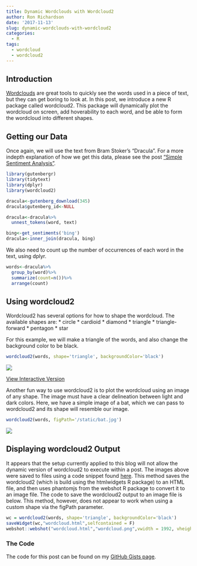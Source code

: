 ```yaml
---
title: Dynamic Wordclouds with Wordcloud2
author: Ron Richardson
date: '2017-11-13'
slug: dynamic-wordclouds-with-wordcloud2
categories:
  - R
tags:
  - wordcloud
  - wordcloud2
---
```


## Introduction

[Wordclouds](/post/creating-a-wordcloud/) are great tools to quickly see the words used in a piece of text, but they can get boring to look at. In this post, we introduce a new R package called wordcloud2. This package will dynamically plot the wordcloud on screen, add hoverability to each word, and be able to form the wordcloud into different shapes.

## Getting our Data

Once again, we will use the text from Bram Stoker's "Dracula". For a more indepth explanation of how we get this data, please see the post ["Simple Sentiment Analysis"](/post/simple-sentiment-analysis/).

```r
library(gutenbergr)
library(tidytext)
library(dplyr)
library(wordcloud2)

dracula<-gutenberg_download(345)
dracula$gutenberg_id<-NULL

dracula<-dracula%>%
  unnest_tokens(word, text)

bing<-get_sentiments('bing')
dracula<-inner_join(dracula, bing)
```

We also need to count up the number of occurrences of each word in the text, using dplyr.

```r
words<-dracula%>%
  group_by(word)%>%
  summarize(count=n())%>%
  arrange(count)
```

## Using wordcloud2

Wordcloud2 has several options for how to shape the wordcloud. The available shapes are:
* circle
* cardioid
* diamond
* triangle
* triangle-forward
* pentagon
* star

For this example, we will make a triangle of the words, and also change the background color to be black.

```r
wordcloud2(words, shape='triangle', backgroundColor='black')
```

![](/static/wordcloud2-example.png)

[View Interactive Version](https://rer145.github.io/special-succotash/wordcloud2-example.html)

Another fun way to use wordcloud2 is to plot the wordcloud using an image of any shape. The image must have a clear delineation between light and dark colors.  Here, we have a simple image of a bat, which we can pass to wordcloud2 and its shape will resemble our image.

```r
wordcloud2(words, figPath='/static/bat.jpg')
```

![](/static/wordcloud2-example-fig.png)


## Displaying wordcloud2 Output

It appears that the setup currently applied to this blog will not allow the dynamic version of wordcloud2 to execute within a post. The images above were saved to files using a code snippet found [here](https://github.com/Lchiffon/wordcloud2/issues/8). This method saves the wordcloud2 (which is build using the htmlwidgets R package) to an HTML file, and then uses phantomjs from the webshot R package to convert it to an image file. The code to save the wordcloud2 output to an image file is below.  This method, however, does not appear to work when using a custom shape via the figPath parameter.

```r
wc = wordcloud2(words, shape='triangle', backgroundColor='black')
saveWidget(wc,"wordcloud.html",selfcontained = F)
webshot::webshot("wordcloud.html","wordcloud.png",vwidth = 1992, vheight = 1744, delay = 60)
```



### The Code

The code for this post can be found on my [GitHub Gists page](https://gist.github.com/rer145/edb11422ad6ceffe220b9002fa4624d0).